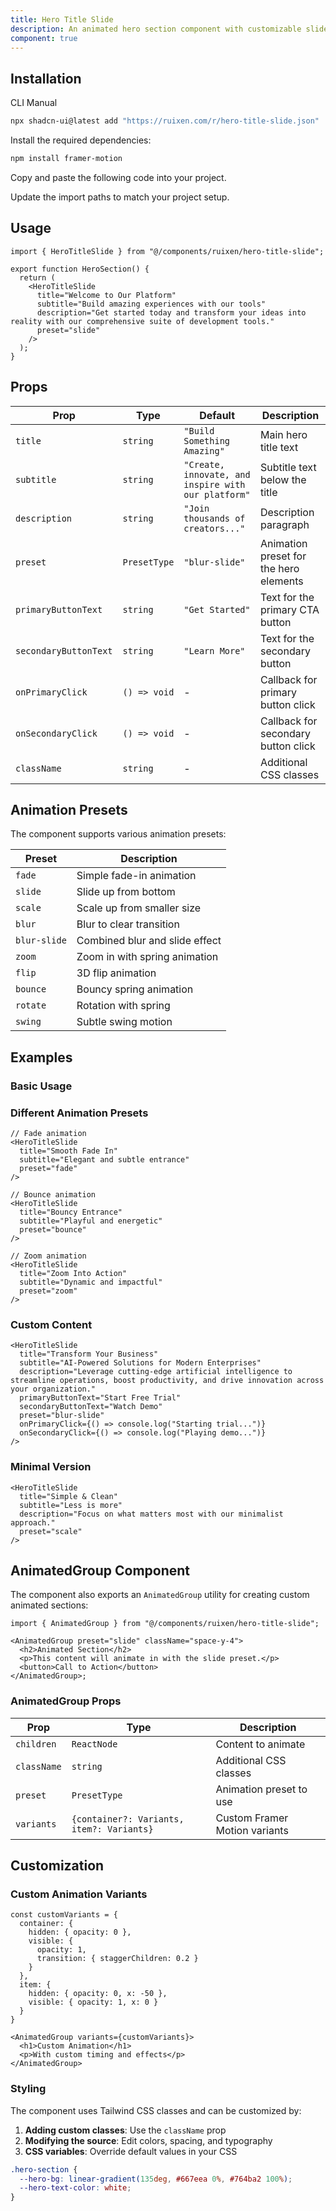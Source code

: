 ```yaml
---
title: Hero Title Slide
description: An animated hero section component with customizable slide animations and preset effects for creating engaging landing page headers.
component: true
---
```


<ComponentPreview name="hero-title-slide-demo" />

## Installation

<Tabs defaultValue="cli">

<TabsList>
  <TabsTrigger value="cli">CLI</TabsTrigger>
  <TabsTrigger value="manual">Manual</TabsTrigger>
</TabsList>

<TabsContent value="cli">

```bash
npx shadcn-ui@latest add "https://ruixen.com/r/hero-title-slide.json"
```

</TabsContent>

<TabsContent value="manual">

<Steps>

<Step>Install the required dependencies:</Step>

```bash
npm install framer-motion
```

<Step>Copy and paste the following code into your project.</Step>

<ComponentSource name="hero-title-slide" />

<Step>Update the import paths to match your project setup.</Step>

</Steps>

</TabsContent>

</Tabs>

## Usage

```tsx
import { HeroTitleSlide } from "@/components/ruixen/hero-title-slide";

export function HeroSection() {
  return (
    <HeroTitleSlide
      title="Welcome to Our Platform"
      subtitle="Build amazing experiences with our tools"
      description="Get started today and transform your ideas into reality with our comprehensive suite of development tools."
      preset="slide"
    />
  );
}
```

## Props

| Prop                  | Type         | Default                                             | Description                            |
| --------------------- | ------------ | --------------------------------------------------- | -------------------------------------- |
| `title`               | `string`     | `"Build Something Amazing"`                         | Main hero title text                   |
| `subtitle`            | `string`     | `"Create, innovate, and inspire with our platform"` | Subtitle text below the title          |
| `description`         | `string`     | `"Join thousands of creators..."`                   | Description paragraph                  |
| `preset`              | `PresetType` | `"blur-slide"`                                      | Animation preset for the hero elements |
| `primaryButtonText`   | `string`     | `"Get Started"`                                     | Text for the primary CTA button        |
| `secondaryButtonText` | `string`     | `"Learn More"`                                      | Text for the secondary button          |
| `onPrimaryClick`      | `() => void` | -                                                   | Callback for primary button click      |
| `onSecondaryClick`    | `() => void` | -                                                   | Callback for secondary button click    |
| `className`           | `string`     | -                                                   | Additional CSS classes                 |

## Animation Presets

The component supports various animation presets:

| Preset       | Description                    |
| ------------ | ------------------------------ |
| `fade`       | Simple fade-in animation       |
| `slide`      | Slide up from bottom           |
| `scale`      | Scale up from smaller size     |
| `blur`       | Blur to clear transition       |
| `blur-slide` | Combined blur and slide effect |
| `zoom`       | Zoom in with spring animation  |
| `flip`       | 3D flip animation              |
| `bounce`     | Bouncy spring animation        |
| `rotate`     | Rotation with spring           |
| `swing`      | Subtle swing motion            |

## Examples

### Basic Usage

<ComponentPreview name="hero-title-slide-demo" />

### Different Animation Presets

```tsx
// Fade animation
<HeroTitleSlide
  title="Smooth Fade In"
  subtitle="Elegant and subtle entrance"
  preset="fade"
/>

// Bounce animation
<HeroTitleSlide
  title="Bouncy Entrance"
  subtitle="Playful and energetic"
  preset="bounce"
/>

// Zoom animation
<HeroTitleSlide
  title="Zoom Into Action"
  subtitle="Dynamic and impactful"
  preset="zoom"
/>
```

### Custom Content

```tsx
<HeroTitleSlide
  title="Transform Your Business"
  subtitle="AI-Powered Solutions for Modern Enterprises"
  description="Leverage cutting-edge artificial intelligence to streamline operations, boost productivity, and drive innovation across your organization."
  primaryButtonText="Start Free Trial"
  secondaryButtonText="Watch Demo"
  preset="blur-slide"
  onPrimaryClick={() => console.log("Starting trial...")}
  onSecondaryClick={() => console.log("Playing demo...")}
/>
```

### Minimal Version

```tsx
<HeroTitleSlide
  title="Simple & Clean"
  subtitle="Less is more"
  description="Focus on what matters most with our minimalist approach."
  preset="scale"
/>
```

## AnimatedGroup Component

The component also exports an `AnimatedGroup` utility for creating custom animated sections:

```tsx
import { AnimatedGroup } from "@/components/ruixen/hero-title-slide";

<AnimatedGroup preset="slide" className="space-y-4">
  <h2>Animated Section</h2>
  <p>This content will animate in with the slide preset.</p>
  <button>Call to Action</button>
</AnimatedGroup>;
```

### AnimatedGroup Props

| Prop        | Type                                      | Description                   |
| ----------- | ----------------------------------------- | ----------------------------- |
| `children`  | `ReactNode`                               | Content to animate            |
| `className` | `string`                                  | Additional CSS classes        |
| `preset`    | `PresetType`                              | Animation preset to use       |
| `variants`  | `{container?: Variants, item?: Variants}` | Custom Framer Motion variants |

## Customization

### Custom Animation Variants

```tsx
const customVariants = {
  container: {
    hidden: { opacity: 0 },
    visible: {
      opacity: 1,
      transition: { staggerChildren: 0.2 }
    }
  },
  item: {
    hidden: { opacity: 0, x: -50 },
    visible: { opacity: 1, x: 0 }
  }
}

<AnimatedGroup variants={customVariants}>
  <h1>Custom Animation</h1>
  <p>With custom timing and effects</p>
</AnimatedGroup>
```

### Styling

The component uses Tailwind CSS classes and can be customized by:

1. **Adding custom classes**: Use the `className` prop
2. **Modifying the source**: Edit colors, spacing, and typography
3. **CSS variables**: Override default values in your CSS

```css
.hero-section {
  --hero-bg: linear-gradient(135deg, #667eea 0%, #764ba2 100%);
  --hero-text-color: white;
}
```
